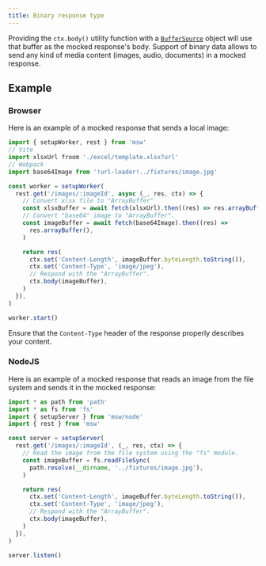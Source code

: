 ```yaml
---
title: Binary response type
---
```


Providing the `ctx.body()` utility function with a [`BufferSource`](https://developer.mozilla.org/en-US/docs/Web/API/BufferSource) object will use that buffer as the mocked response's body. Support of binary data allows to send any kind of media content (images, audio, documents) in a mocked response.

## Example

### Browser

Here is an example of a mocked response that sends a local image:

```js showLineNumbers focusedLines=6-9,12-15
import { setupWorker, rest } from 'msw'
// Vite
import xlsxUrl froom './excel/template.xlsx?url'
// Webpack
import base64Image from '!url-loader!../fixtures/image.jpg'

const worker = setupWorker(
  rest.get('/images/:imageId', async (_, res, ctx) => {
    // Convert xlsx file to "ArrayBuffer"
    const xlsxBuffer = await fetch(xlsxUrl).then((res) => res.arrayBuffer())
    // Convert "base64" image to "ArrayBuffer".
    const imageBuffer = await fetch(base64Image).then((res) =>
      res.arrayBuffer(),
    )

    return res(
      ctx.set('Content-Length', imageBuffer.byteLength.toString()),
      ctx.set('Content-Type', 'image/jpeg'),
      // Respond with the "ArrayBuffer".
      ctx.body(imageBuffer),
    )
  }),
)

worker.start()
```

<Hint>
  Ensure that the <code>Content-Type</code> header of the response properly
  describes your content.
</Hint>

### NodeJS

Here is an example of a mocked response that reads an image from the file system and sends it in the mocked response:

```js showLineNumbers focusedLines=8-11,14-17
import * as path from 'path'
import * as fs from 'fs'
import { setupServer } from 'msw/node'
import { rest } from 'msw'

const server = setupServer(
  rest.get('/images/:imageId', (_, res, ctx) => {
    // Read the image from the file system using the "fs" module.
    const imageBuffer = fs.readFileSync(
      path.resolve(__dirname, '../fixtures/image.jpg'),
    )

    return res(
      ctx.set('Content-Length', imageBuffer.byteLength.toString()),
      ctx.set('Content-Type', 'image/jpeg'),
      // Respond with the "ArrayBuffer".
      ctx.body(imageBuffer),
    )
  }),
)

server.listen()
```
